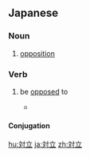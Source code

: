 ==Japanese==
{{ja-kanjitab|たい|りつ|yomi=on}}

===Noun===
{{ja-noun|たいりつ}}

# [[opposition]]

===Verb===
{{ja-verb-suru|たいりつ}}

# be [[opposed]] to
#* {{RQ:Obama enzetsu}}
#*: {{ja-usex|そして、時として強く'''対立'''しようともである。|そして、 とき として つよく '''たいりつ''' しよう と も で ある。|And sometimes we profoundly disagree with them.}}

====Conjugation====
{{ja-suru|たいりつ}}

[[hu:対立]]
[[ja:対立]]
[[zh:対立]]